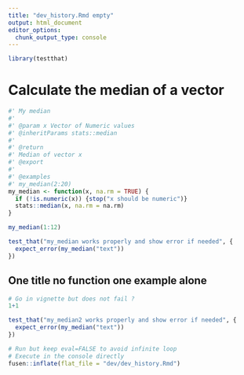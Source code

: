 ```yaml
---
title: "dev_history.Rmd empty"
output: html_document
editor_options: 
  chunk_output_type: console
---
```


```r
library(testthat)
```

# Calculate the median of a vector

```r
#' My median
#'
#' @param x Vector of Numeric values
#' @inheritParams stats::median
#'
#' @return
#' Median of vector x
#' @export
#'
#' @examples
#' my_median(2:20)
my_median <- function(x, na.rm = TRUE) {
  if (!is.numeric(x)) {stop("x should be numeric")}
  stats::median(x, na.rm = na.rm)
}
```

```r
my_median(1:12)
```

```r
test_that("my_median works properly and show error if needed", {
  expect_error(my_median("text"))
})
```

## One title no function one example alone

```r
# Go in vignette but does not fail ?
1+1
```


```r
test_that("my_median2 works properly and show error if needed", {
  expect_error(my_median("text"))
})
```


```r
# Run but keep eval=FALSE to avoid infinite loop
# Execute in the console directly
fusen::inflate(flat_file = "dev/dev_history.Rmd")
```
